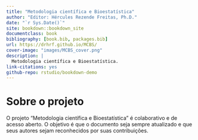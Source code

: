 ```yaml
--- 
title: "Metodologia científica e Bioestatística"
author: "Editor: Hércules Rezende Freitas, Ph.D."
date: "`r Sys.Date()`"
site: bookdown::bookdown_site
documentclass: book
bibliography: [book.bib, packages.bib]
url: https://drhrf.github.io/MCBS/
cover-image: "images/MCBS_cover.png"
description: |
  Metodologia científica e Bioestatística.
link-citations: yes
github-repo: rstudio/bookdown-demo
---
```


# Sobre o projeto

O projeto "Metodologia científica e Bioestatística" é colaborativo e de acesso aberto. O objetivo é que o documento seja sempre atualizado e que seus autores sejam reconhecidos por suas contribuições.
